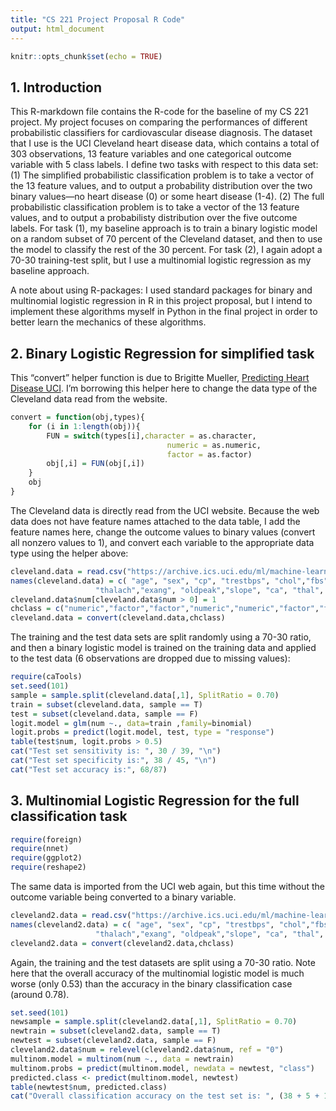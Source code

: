 ```yaml
---
title: "CS 221 Project Proposal R Code"
output: html_document
---
```


```r
knitr::opts_chunk$set(echo = TRUE)
```

## 1. Introduction

This R-markdown file contains the R-code for the baseline of my CS 221 project. My project focuses on comparing the performances of different probabilistic classifiers for cardiovascular disease diagnosis. The dataset that I use is the UCI Cleveland heart disease data, which contains a total of 303 observations, 13 feature variables and one categorical outcome variable with 5 class labels. I define two tasks with respect to this data set: (1) The simplified probabilistic classification problem is to take a vector of the 13 feature values, and to output a probability distribution over the two binary values---no heart disease (0) or some heart disease (1-4). (2) The full probabilistic classification problem is to take a vector of the 13 feature values, and to output a probabilisty distribution over the five outcome labels. For task (1), my baseline approach is to train a binary logistic model on a random subset of 70 percent of the Cleveland dataset, and then to use the model to classify the rest of the 30 percent. For task (2), I again adopt a 70-30 training-test split, but I use a multinomial logistic regression as my baseline approach. 

A note about using R-packages: I used standard packages for binary and multinomial logistic regression in R in this project proposal, but I intend to implement these algorithms myself in Python in the final project in order to better learn the mechanics of these algorithms. 



## 2. Binary Logistic Regression for simplified task
This "convert" helper function is due to Brigitte Mueller, [Predicting Heart Disease UCI](https://github.com/mbbrigitte/Predicting_heart_disease_UCI/blob/master/heartdisease_UCI.Rmd). I'm borrowing this helper here to change the data type of the Cleveland data read from the website. 
```r
convert = function(obj,types){
    for (i in 1:length(obj)){
        FUN = switch(types[i],character = as.character, 
                                   numeric = as.numeric, 
                                   factor = as.factor)
        obj[,i] = FUN(obj[,i])
    }
    obj
}
```

The Cleveland data is directly read from the UCI website. Because the web data does not have feature names attached to the data table, I add the feature names here, change the outcome values to binary values (convert all nonzero values to 1), and convert each variable to the appropriate data type using the helper above:
```r
cleveland.data = read.csv("https://archive.ics.uci.edu/ml/machine-learning-databases/heart-disease/processed.cleveland.data",header=FALSE,sep=",",na.strings = '?')
names(cleveland.data) = c( "age", "sex", "cp", "trestbps", "chol","fbs", "restecg",
                   "thalach","exang", "oldpeak","slope", "ca", "thal", "num")
cleveland.data$num[cleveland.data$num > 0] = 1
chclass = c("numeric","factor","factor","numeric","numeric","factor","factor","numeric","factor","numeric","factor","factor","factor","factor")
cleveland.data = convert(cleveland.data,chclass)
```

The training and the test data sets are split randomly using a 70-30 ratio, and then a binary logistic model is trained on the training data and applied to the test data (6 observations are dropped due to missing values):
```r
require(caTools)
set.seed(101)
sample = sample.split(cleveland.data[,1], SplitRatio = 0.70)
train = subset(cleveland.data, sample == T)
test = subset(cleveland.data, sample == F)
logit.model = glm(num ~., data=train ,family=binomial)
logit.probs = predict(logit.model, test, type = "response")
table(test$num, logit.probs > 0.5)
cat("Test set sensitivity is: ", 30 / 39, "\n")
cat("Test set specificity is:", 38 / 45, "\n")
cat("Test set accuracy is:", 68/87)
```

## 3. Multinomial Logistic Regression for the full classification task


```r
require(foreign)
require(nnet)
require(ggplot2)
require(reshape2)
```

The same data is imported from the UCI web again, but this time without the outcome variable being converted to a binary variable. 
```r
cleveland2.data = read.csv("https://archive.ics.uci.edu/ml/machine-learning-databases/heart-disease/processed.cleveland.data",header=FALSE,sep=",",na.strings = '?')
names(cleveland2.data) = c( "age", "sex", "cp", "trestbps", "chol","fbs", "restecg",
                   "thalach","exang", "oldpeak","slope", "ca", "thal", "num")
cleveland2.data = convert(cleveland2.data,chclass)
```

Again, the training and the test datasets are split using a 70-30 ratio. Note here that the overall accuracy of the multinomial logistic model is much worse (only 0.53) than the accuracy in the binary classification case (around 0.78).
```r
set.seed(101)
newsample = sample.split(cleveland2.data[,1], SplitRatio = 0.70)
newtrain = subset(cleveland2.data, sample == T)
newtest = subset(cleveland2.data, sample == F)
cleveland2.data$num = relevel(cleveland2.data$num, ref = "0")
multinom.model = multinom(num ~., data = newtrain)
multinom.probs = predict(multinom.model, newdata = newtest, "class")
predicted.class <- predict(multinom.model, newtest)
table(newtest$num, predicted.class)
cat("Overall classification accuracy on the test set is: ", (38 + 5 + 1 + 2) / 87, "\n")
```

